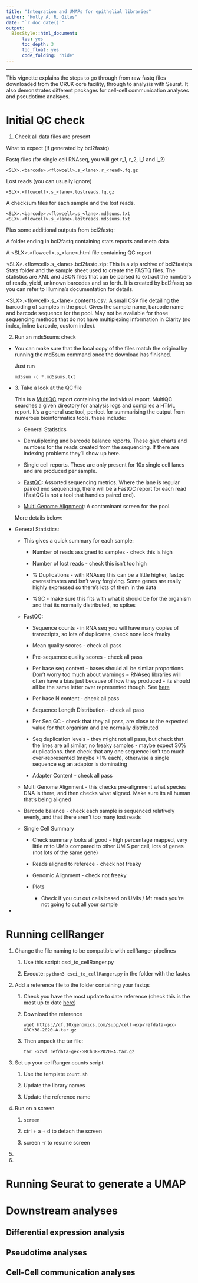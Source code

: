 ```yaml
---
title: "Integration and UMAPs for epithelial libraries"
author: "Holly A. R. Giles"
date: "`r doc_date()`"
output:
  BiocStyle::html_document:
      toc: yes
      toc_depth: 3
      toc_float: yes
      code_folding: "hide" 
---
```


------------------------------------------------------------------------

This vignette explains the steps to go through from raw fastq files downloaded from the CRUK core facility, through to analysis with Seurat. It also demonstrates different packages for cell-cell communication analyses and pseudotime analsyes.

# Initial QC check

1.  Check all data files are present

What to expect (if generated by bcl2fastq)

Fastq files (for single cell RNAseq, you will get r_1, r_2, i_1 and i_2)

    <SLX>.<barcode>.<flowcell>.s_<lane>.r_<read>.fq.gz

Lost reads (you can usually ignore)

    <SLX>.<flowcell>.s_<lane>.lostreads.fq.gz

A checksum files for each sample and the lost reads.

    <SLX>.<barcode>.<flowcell>.s_<lane>.md5sums.txt
    <SLX>.<flowcell>.s_<lane>.lostreads.md5sums.txt

Plus some additional outputs from bcl2fastq:

A folder ending in bcl2fastq containing stats reports and meta data

A \<SLX\>.\<flowcell\>.s\_\<lane\>.html file containing QC report

\<SLX\>.\<flowcell\>.s\_\<lane\>.bcl2fastq.zip: This is a zip archive of bcl2fastq's Stats folder and the sample sheet used to create the FASTQ files. The statistics are XML and JSON files that can be parsed to extract the numbers of reads, yield, unknown barcodes and so forth. It is created by bcl2fastq so you can refer to Illumina's documentation for details.

\<SLX\>.\<flowcell\>.s\_\<lane\>.contents.csv: A small CSV file detailing the barcoding of samples in the pool. Gives the sample name, barcode name and barcode sequence for the pool. May not be available for those sequencing methods that do not have multiplexing information in Clarity (no index, inline barcode, custom index).

2.  Run an mds5sums check

-   You can make sure that the local copy of the files match the original by running the md5sum command once the download has finished.

    Just run

        md5sum -c *.md5sums.txt

-   3\. Take a look at the QC file

    This is a [MultiQC](https://multiqc.info/) report containing the individual report. MultiQC searches a given directory for analysis logs and compiles a HTML report. It's a general use tool, perfect for summarising the output from numerous bioinformatics tools. these include:

    -   General Statistics

    -   Demuliplexing and barcode balance reports. These give charts and numbers for the reads created from the sequencing. If there are indexing problems they'll show up here.

    -   Single cell reports. These are only present for 10x single cell lanes and are produced per sample.

    -   [FastQC](https://www.bioinformatics.babraham.ac.uk/projects/fastqc/): Assorted sequencing metrics. Where the lane is regular paired end sequencing, there will be a FastQC report for each read (FastQC is not a tool that handles paired end).

    -   [Multi Genome Alignment](https://github.com/crukci-bioinformatics/MGA): A contaminant screen for the pool.

    More details below:

-   General Statistics:

    -   This gives a quick summary for each sample:

        -   Number of reads assigned to samples - check this is high

        -   Number of lost reads - check this isn't too high

        -   \% Duplications - with RNAseq this can be a little higher, fastqc overestimates and isn't very forgiving. Some genes are really highly expressed so there's lots of them in the data

        -   %GC - make sure this fits with what it should be for the organism and that its normally distributed, no spikes

    -   FastQC:

        -   Sequence counts - in RNA seq you will have many copies of transcripts, so lots of duplicates, check none look freaky

        -   Mean quality scores - check all pass

        -   Pre-sequence quality scores - check all pass

        -   Per base seq content - bases should all be similar proportions. Don't worry too much about warnings = RNAseq libraries will often have a bias just because of how they produced - its should all be the same letter over represented though. See [here](https://www.bioinformatics.babraham.ac.uk/projects/fastqc/Help/3%20Analysis%20Modules/4%20Per%20Base%20Sequence%20Content.html)

        -   Per base N content - check all pass

        -   Sequence Length Distribution - check all pass

        -   Per Seq GC - check that they all pass, are close to the expected value for that organism and are normally distributed

        -   Seq duplication levels - they might not all pass, but check that the lines are all similar, no freaky samples - maybe expect 30% duplications. then check that any one sequence isn't too much over-represented (maybe \>1% each), otherwise a single sequence e.g an adaptor is dominating

        -   Adapter Content - check all pass

    -   Multi Genome Alignment - this checks pre-alignment what species DNA is there, and then checks what aligned. Make sure its all human that's being aligned

    -   Barcode balance - check each sample is sequenced relatively evenly, and that there aren't too many lost reads

    -   Single Cell Summary

        -   Check summary looks all good - high percentage mapped, very little mito UMIs compared to other UMIS per cell, lots of genes (not lots of the same gene)

        -   Reads aligned to referece - check not freaky

        -   Genomic Alignment - check not freaky

        -   Plots

            -   Check if you cut out cells based on UMIs / Mt reads you're not going to cut all your sample

-   

# Running cellRanger

1.  Change the file naming to be compatible with cellRanger pipelines

    1.  Use this script: csci_to_cellRanger.py

    2.  Execute: `python3 csci_to_cellRanger.py` in the folder with the fastqs

2.  Add a reference file to the folder containing your fastqs

    1.  Check you have the most update to date reference (check this is the most up to date [here](https://support.10xgenomics.com/single-cell-gene-expression/software/downloads/latest))

    2.  Download the reference

        `wget https://cf.10xgenomics.com/supp/cell-exp/refdata-gex-GRCh38-2020-A.tar.gz`

    3.  Then unpack the tar file:

        `tar -xzvf refdata-gex-GRCh38-2020-A.tar.gz`

3.  Set up your cellRanger counts script

    1.  Use the template `count.sh`

    2.  Update the library names

    3.  Update the reference name

4.  Run on a screen

    1.  `screen`

    2.  ctrl + a + d to detach the screen

    3.  screen -r to resume screen

5.  

6.  

# Running Seurat to generate a UMAP

# Downstream analyses

## Differential expression analysis

## Pseudotime analyses

## Cell-Cell communication analyses
